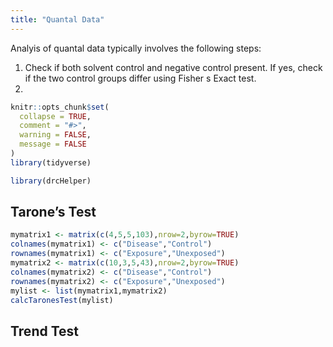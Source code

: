 ```yaml
---
title: "Quantal Data"
---
```



Analyis of quantal data typically involves the following steps:

1. Check if both solvent control and negative control present. If yes, check if the two control groups differ using Fisher
s Exact test. 
2. 

```r
knitr::opts_chunk$set(
  collapse = TRUE,
  comment = "#>",
  warning = FALSE,
  message = FALSE
)
library(tidyverse)
```

```r
library(drcHelper)
```


## Tarone's Test

```r
mymatrix1 <- matrix(c(4,5,5,103),nrow=2,byrow=TRUE)
colnames(mymatrix1) <- c("Disease","Control")
rownames(mymatrix1) <- c("Exposure","Unexposed")
mymatrix2 <- matrix(c(10,3,5,43),nrow=2,byrow=TRUE)
colnames(mymatrix2) <- c("Disease","Control")
rownames(mymatrix2) <- c("Exposure","Unexposed")
mylist <- list(mymatrix1,mymatrix2)
calcTaronesTest(mylist)
```

## Trend Test

```r

```

